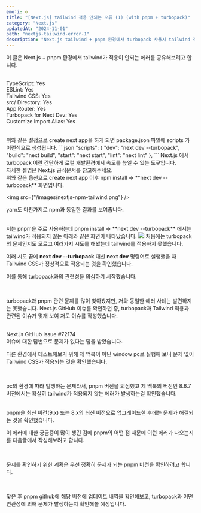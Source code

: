 ```yaml
---
emoji: ⚙️
title: "[Next.js] tailwind 적용 안되는 오류 (1) (with pnpm + turbopack)"
category: "Next.js"
updatedAt: "2024-11-01"
path: "nextjs-tailwind-error-1"
description: "Next.js tailwind + pnpm 환경에서 turbopack 사용시 tailwind 적용 안됨"
---
```


<div>
  이 글은 Next.js + pnpm 환경에서 tailwind가 적용이 안되는 에러를 공유해보려고
  합니다.
</div>
<br />
<Title>🛠️ Create Next.js App Setting</Title>

TypeScript: Yes <br />
ESLint: Yes <br />
Tailwind CSS: Yes <br />
src/ Directory: Yes <br />
App Router: Yes <br />
Turbopack for Next Dev: Yes <br />
Customize Import Alias: Yes <br />

<br />
위와 같은 설정으로 create next app을 하게 되면 package.json 파일에 scripts 가 이런식으로 생성됩니다.
```json
"scripts": {
  "dev": "next dev --turbopack",
  "build": "next build",
  "start": "next start",
  "lint": "next lint"
},
```
Next.js 에서 turbopack 이란 간단하게 로컬 개발환경에서 속도를 높일 수 있는 도구입니다.
<br />
<Link href="https://nextjs.org/docs/architecture/turbopack" target="_blank" />
자세한 설명은 Next.js 공식문서를 참고해주세요.

<br />
위와 같은 옵션으로 create next app 이후 npm install => **next dev --turbopack** 화면입니다.

<img src={"/images/nextjs-npm-tailwind.png"} />

yarn도 마찬가지로 npm과 동일한 결과를 보여줍니다.

<br />
저는 pnpm을 주로 사용하는데 pnpm install => **next dev --turbopack** 에서는 tailwind가
적용되지 않는 아래와 같은 화면이 나타났습니다.
<img src={"/images/nextjs-pnpm-tailwind.png"} />
처음에는 turbopack의 문제인지도 모르고 여러가지 시도를 해봤는데 tailwind를 적용하지
못했습니다.
<br />

<Title>문제 발견</Title>

여러 시도 끝에 **next dev --turbopack** 대신 **next dev** 명령어로 실행했을 때 Tailwind CSS가 정상적으로 적용되는 것을 확인했습니다.

이를 통해 turbopack과의 관련성을 의심하기 시작했습니다.

<br />

turbopack과 pnpm 관련 문제를 많이 찾아봤지만, 저와 동일한 에러 사례는 발견하지는 못했습니다.
Next.js GitHub 이슈를 확인하던 중, turbopack과 Tailwind 적용과 관련된 이슈가 몇개 보여 저도 이슈를 작성했습니다.

<br />
<Link
  href="https://github.com/vercel/next.js/issues/72174#issuecomment-2480177917"
  target="_blank"
>
  Next.js GitHub Issue #72174
</Link>
<br />
이슈에 대한 답변으로 문제가 없다는 답을 받았습니다.

다른 환경에서 테스트해보기 위해 제 맥북이 아닌 window pc로 실행해 보니 문제 없이 Tailwind CSS가 적용되는 것을 확인했습니다.

<br />
<Title>원인 발견</Title>

pc의 환경에 따라 발생하는 문제라서, pnpm 버전을 의심했고 제 맥북의 버전인 8.6.7 버전에서는 확실히 tailwind가 적용되지 않는 에러가 발생하는걸 확인했습니다.

<br />
pnpm을 최신 버전(9.x) 또는 8.x의 최신 버전으로 업그레이드한 후에는 문제가 해결되는
것을 확인했습니다.

이 에러에 대한 궁금증이 많이 생긴 김에 pnpm의 어떤 점 때문에 이런 에러가 나오는지를 다음글에서 작성해보려고 합니다.

<br />

<Title>다음 계획</Title>

문제를 확인하기 위한 계획은 우선 정확히 문제가 되는 pnpm 버전을 확인하려고 합니다.

<br />

찾은 후 pnpm github에 해당 버전에 업데이트 내역을 확인해보고, turbopack과 어떤 연관성에 의해 문제가 발생하는지 확인해볼 예정입니다.
